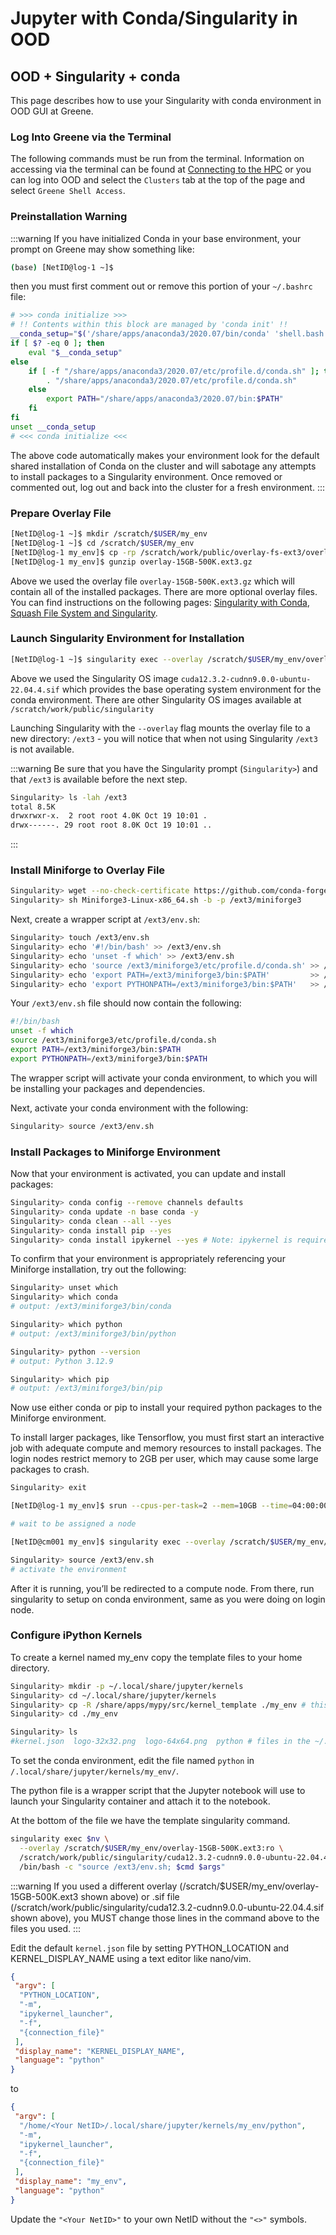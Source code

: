 # Jupyter with Conda/Singularity in OOD

## OOD + Singularity + conda
This page describes how to use your Singularity with conda environment in OOD GUI at Greene. 

### Log Into Greene via the Terminal
The following commands must be run from the terminal. Information on accessing via the terminal can be found at [Connecting to the HPC](../02_connecting_to_hpc/01_connecting_to_hpc.mdx) or you can log into OOD and select the `Clusters` tab at the top of the page and select `Greene Shell Access`.

### Preinstallation Warning
:::warning
If you have initialized Conda in your base environment, your prompt on Greene may show something like:
```bash
(base) [NetID@log-1 ~]$
```
then you must first comment out or remove this portion of your `~/.bashrc` file:

```bash
# >>> conda initialize >>>
# !! Contents within this block are managed by 'conda init' !!
__conda_setup="$('/share/apps/anaconda3/2020.07/bin/conda' 'shell.bash' 'hook' 2> /dev/null)"
if [ $? -eq 0 ]; then
    eval "$__conda_setup"
else
    if [ -f "/share/apps/anaconda3/2020.07/etc/profile.d/conda.sh" ]; then
        . "/share/apps/anaconda3/2020.07/etc/profile.d/conda.sh"
    else
        export PATH="/share/apps/anaconda3/2020.07/bin:$PATH"
    fi
fi
unset __conda_setup
# <<< conda initialize <<<
```

The above code automatically makes your environment look for the default shared installation of Conda on the cluster and will sabotage  any attempts to install packages to a Singularity environment. Once removed or commented out, log out and back into the cluster for a fresh environment.
:::

### Prepare Overlay File 
```bash
[NetID@log-1 ~]$ mkdir /scratch/$USER/my_env
[NetID@log-1 ~]$ cd /scratch/$USER/my_env
[NetID@log-1 my_env]$ cp -rp /scratch/work/public/overlay-fs-ext3/overlay-15GB-500K.ext3.gz .
[NetID@log-1 my_env]$ gunzip overlay-15GB-500K.ext3.gz
```
Above we used the overlay file `overlay-15GB-500K.ext3.gz` which will contain all of the installed packages. There are more optional overlay files. You can find instructions on the following pages: [Singularity with Conda](../07_containers/03_singularity_with_conda.md), [Squash File System and Singularity](../07_containers/04_squash_file_system_and_singularity.md). 

### Launch Singularity Environment for Installation
```bash
[NetID@log-1 ~]$ singularity exec --overlay /scratch/$USER/my_env/overlay-15GB-500K.ext3:rw /scratch/work/public/singularity/cuda12.3.2-cudnn9.0.0-ubuntu-22.04.4.sif /bin/bash
```
Above we used the Singularity OS image `cuda12.3.2-cudnn9.0.0-ubuntu-22.04.4.sif` which provides the base operating system environment for the conda environment. There are other Singularity OS images available at `/scratch/work/public/singularity`

Launching Singularity with the `--overlay` flag mounts the overlay file to a new directory: `/ext3` - you will notice that when not using Singularity `/ext3` is not available.

:::warning
Be sure that you have the Singularity prompt (`Singularity>`) and that `/ext3` is available before the next step.
```bash
Singularity> ls -lah /ext3
total 8.5K
drwxrwxr-x.  2 root root 4.0K Oct 19 10:01 .
drwx------. 29 root root 8.0K Oct 19 10:01 ..
```
:::

### Install Miniforge to Overlay File
```bash
Singularity> wget --no-check-certificate https://github.com/conda-forge/miniforge/releases/latest/download/Miniforge3-Linux-x86_64.sh
Singularity> sh Miniforge3-Linux-x86_64.sh -b -p /ext3/miniforge3
```
Next, create a wrapper script at `/ext3/env.sh`:
```bash
Singularity> touch /ext3/env.sh
Singularity> echo '#!/bin/bash' >> /ext3/env.sh
Singularity> echo 'unset -f which' >> /ext3/env.sh
Singularity> echo 'source /ext3/miniforge3/etc/profile.d/conda.sh' >> /ext3/env.sh
Singularity> echo 'export PATH=/ext3/miniforge3/bin:$PATH'         >> /ext3/env.sh
Singularity> echo 'export PYTHONPATH=/ext3/miniforge3/bin:$PATH'   >> /ext3/env.sh
```
Your `/ext3/env.sh` file should now contain the following:
```bash
#!/bin/bash
unset -f which
source /ext3/miniforge3/etc/profile.d/conda.sh
export PATH=/ext3/miniforge3/bin:$PATH
export PYTHONPATH=/ext3/miniforge3/bin:$PATH
```
The wrapper script will activate your conda environment, to which you will be installing your packages and dependencies. 

Next, activate your conda environment with the following:
```bash
Singularity> source /ext3/env.sh
```

### Install Packages to Miniforge Environment
Now that your environment is activated, you can update and install packages:
```bash
Singularity> conda config --remove channels defaults
Singularity> conda update -n base conda -y
Singularity> conda clean --all --yes
Singularity> conda install pip --yes
Singularity> conda install ipykernel --yes # Note: ipykernel is required to run as a kernel in the Open OnDemand Jupyter Notebooks
```
To confirm that your environment is appropriately referencing your Miniforge installation, try out the following:
```bash
Singularity> unset which
Singularity> which conda
# output: /ext3/miniforge3/bin/conda

Singularity> which python
# output: /ext3/miniforge3/bin/python

Singularity> python --version
# output: Python 3.12.9

Singularity> which pip
# output: /ext3/miniforge3/bin/pip
```

Now use either conda or pip to install your required python packages to the Miniforge environment.

To install larger packages, like Tensorflow, you must first start an interactive job with adequate compute and memory resources to install packages. The login nodes restrict memory to 2GB per user, which may cause some large packages to crash.
```bash
Singularity> exit

[NetID@log-1 my_env]$ srun --cpus-per-task=2 --mem=10GB --time=04:00:00 --pty /bin/bash

# wait to be assigned a node

[NetID@cm001 my_env]$ singularity exec --overlay /scratch/$USER/my_env/overlay-15GB-500K.ext3:rw /scratch/work/public/singularity/cuda12.3.2-cudnn9.0.0-ubuntu-22.04.4.sif /bin/bash

Singularity> source /ext3/env.sh
# activate the environment
```

After it is running, you’ll be redirected to a compute node. From there, run singularity to setup on conda environment, same as you were doing on login node.

### Configure iPython Kernels
To create a kernel named my_env copy the template files to your home directory.
```bash sh
Singularity> mkdir -p ~/.local/share/jupyter/kernels
Singularity> cd ~/.local/share/jupyter/kernels
Singularity> cp -R /share/apps/mypy/src/kernel_template ./my_env # this should be the name of your Singularity env
Singularity> cd ./my_env 

Singularity> ls
#kernel.json  logo-32x32.png  logo-64x64.png  python # files in the ~/.local/share/jupyter/kernels directory
```

To set the conda environment, edit the file named `python` in `/.local/share/jupyter/kernels/my_env/`. 

The python file is a wrapper script that the Jupyter notebook will use to launch your Singularity container and attach it to the notebook.

At the bottom of the file we have the template singularity command.
```bash
singularity exec $nv \
  --overlay /scratch/$USER/my_env/overlay-15GB-500K.ext3:ro \
  /scratch/work/public/singularity/cuda12.3.2-cudnn9.0.0-ubuntu-22.04.4.sif \
  /bin/bash -c "source /ext3/env.sh; $cmd $args"
```
:::warning
If you used a different overlay (/scratch/$USER/my_env/overlay-15GB-500K.ext3 shown above) or .sif file (/scratch/work/public/singularity/cuda12.3.2-cudnn9.0.0-ubuntu-22.04.4.sif shown above), you MUST change those lines in the command above to the files you used.
:::

Edit the default `kernel.json` file by setting PYTHON_LOCATION and KERNEL_DISPLAY_NAME using a text editor like nano/vim.
```json
{
 "argv": [
  "PYTHON_LOCATION",
  "-m",
  "ipykernel_launcher",
  "-f",
  "{connection_file}"
 ],
 "display_name": "KERNEL_DISPLAY_NAME",
 "language": "python"
}
```
to
```json
{
 "argv": [
  "/home/<Your NetID>/.local/share/jupyter/kernels/my_env/python",
  "-m",
  "ipykernel_launcher",
  "-f",
  "{connection_file}"
 ],
 "display_name": "my_env",
 "language": "python"
}
```
Update the `"<Your NetID>"` to your own NetID without the `"<>"` symbols.
